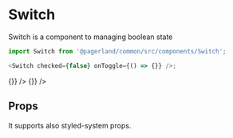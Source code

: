 

<Meta title="Themes/MobileApp/Components/Switch" component={Switch} />

# Switch

Switch is a component to managing boolean state

```js
import Switch from '@pagerland/common/src/components/Switch';

<Switch checked={false} onToggle={() => {}} />;
```

<Preview>
  <Story name="Default">
    <Theme>
      <div>
        <Switch checked={false} onToggle={() => {}} />
        <Switch checked={true} onToggle={() => {}} />
      </div>
    </Theme>
  </Story>
</Preview>

## Props

It supports also styled-system props.

<Props of={Switch} />
